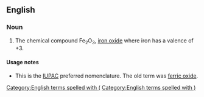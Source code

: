 ==English==
{{wikipedia}}

===Noun===
{{en-noun|-}}

# {{lb|en|chemistry}} The chemical compound Fe<sub>2</sub>O<sub>3</sub>, [[iron oxide]] where iron has a valence of +3.

====Usage notes====
* This is the [[IUPAC]] preferred nomenclature. The old term was [[ferric oxide]].

[[Category:English terms spelled with (]]
[[Category:English terms spelled with )]]